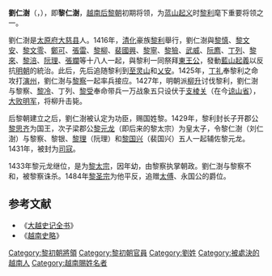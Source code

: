 '''劉仁澍'''（{{vie|v=Lưu Nhân Chú|hn=劉仁澍}}，{{bd|？||1433年||catIdx=L}}），即'''黎仁澍'''，[[越南|越南]][[后黎朝|后黎朝]]初期将领，为[[蓝山起义|蓝山起义]]时[[黎利|黎利]]麾下重要将领之一。

劉仁澍是[[太原省|太原府]][[大慈县|大慈县]]人。1416年，[[清化|清化]]豪族[[黎利|黎利]]舉行{{link-vi|隴崖會誓|Hội thề Lũng Nhai}}，劉仁澍與[[黎慎|黎慎]]、[[黎文安|黎文安]]、[[黎文零|黎文零]]、[[鄭可|鄭可]]、[[張雷|張雷]]、[[黎柳|黎柳]]、[[裴國興|裴國興]]、[[黎寧|黎寧]]、[[黎獫|黎獫]]、[[武威|武威]]、[[阮廌|阮廌]]、[[丁列|丁列]]、[[黎來|黎來]]、[[黎涪|黎涪]]、[[阮理|阮理]]、[[張斕|張斕]]等十八人一起，與黎利一同祭拜[[東王公|東王公]]，發動[[藍山起義|藍山起義]]以反抗[[明朝|明朝]]的統治。此后，先后追随黎利到[[至灵山|至灵山]]和[[乂安|乂安]]。1425年，[[丁礼|丁礼]]奉黎利之命攻打[[演州|演州]]，劉仁澍与[[黎察|黎察]]一起率兵接应。1427年，明朝派[[柳升|柳升]]讨伐黎利，劉仁澍与黎察、[[黎冷|黎冷]]、丁列、[[黎受|黎受]]奉命带兵一万战象五只设伏于[[支棱关|支棱关]]（在今[[谅山省|谅山省]]），[[支棱昌江之战|大败明军]]，将柳升击毙。

后黎朝建立之后，劉仁澍被认定为功臣，赐国姓黎。1429年，黎利封长子开郡公[[黎思齐|黎思齐]]为国王，次子梁郡公[[黎元龙|黎元龙]]（即后来的黎太宗）为皇太子，令黎仁澍（刘仁澍）与黎察、黎银、[[黎理|黎理]]（阮理）和[[黎国兴|黎国兴]]（裴国兴）五人一起辅佐黎元龙。1431年，被封为[[司寇|司寇]]。

1433年黎元龙继位，是为[[黎太宗|黎太宗]]，因年幼，由黎察执掌朝政。劉仁澍与黎察不和，被黎察诛杀。1484年[[黎圣宗|黎圣宗]]为他平反，追赠[[太傅|太傅]]、永国公的爵位。

==参考文献==
*《[[大越史记全书|大越史记全书]]》
*《[[越南史略|越南史略]]》

{{藍山起義}}
[[Category:黎初朝將領|Category:黎初朝將領]]
[[Category:黎初朝官員|Category:黎初朝官員]]
[[Category:劉姓|Category:劉姓]]
[[Category:被處決的越南人|Category:被處決的越南人]]
[[Category:越南賜姓名者|Category:越南賜姓名者]]
